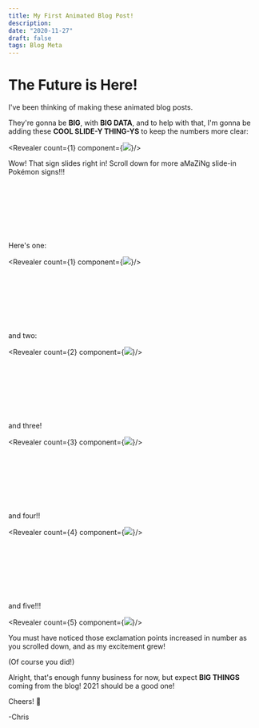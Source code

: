 ```yaml
---
title: My First Animated Blog Post!
description:
date: "2020-11-27"
draft: false
tags: Blog Meta
---
```



# The Future is Here!

I've been thinking of making these animated blog posts.

They're gonna be **BIG**, with **BIG DATA**, and to help with that, I'm gonna be adding these **COOL SLIDE-Y THING-YS** to keep the numbers more clear:

<Revealer count={1} component={<img src={sign}/>}/>

Wow! That sign slides right in! Scroll down for more aMaZiNg slide-in Pokémon signs!!!

<br/>
<br/>
<br/>
<br/>
<br/>
<br/>

Here's one:

<Revealer count={1} component={<img src={sign}/>}/>


<br/>
<br/>
<br/>
<br/>
<br/>
<br/>

and two:

<Revealer count={2} component={<img src={sign}/>}/>

<br/>
<br/>
<br/>
<br/>
<br/>
<br/>

and three!

<Revealer count={3} component={<img src={sign}/>}/>

<br/>
<br/>
<br/>
<br/>
<br/>
<br/>

and four!!

<Revealer count={4} component={<img src={sign}/>}/>

<br/>
<br/>
<br/>
<br/>
<br/>
<br/>

and five!!!

<Revealer count={5} component={<img src={sign}/>}/>

You must have noticed those exclamation points increased in number as you scrolled down, and as my excitement grew! 

(Of course you did!)

Alright, that's enough funny business for now, but expect **BIG THINGS** coming from the blog! 2021 should be a good one!

Cheers! 🍺

-Chris
